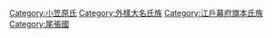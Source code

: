 [[Category:小笠原氏|Category:小笠原氏]]
[[Category:外樣大名氏族|Category:外樣大名氏族]]
[[Category:江戶幕府旗本氏族|Category:江戶幕府旗本氏族]]
[[Category:尾張國|Category:尾張國]]